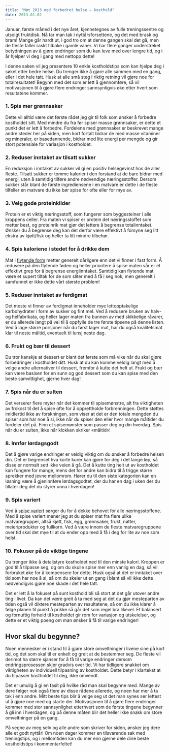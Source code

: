 ```yaml
---
title: "Møt 2013 med forbedret helse – kosthold"
date: 2013.01.02
---
```


Januar, første måned i det nye året, kjennetegnes av fulle treningssentre og utsolgt fruktdisk. Nå tar man tak i nyttårsforsettene, og det med brask og bram! Mange går hardt ut, i god tro om at denne gangen skal det gå, men de fleste faller raskt tilbake i gamle vaner. Vi har flere ganger understreket betydningen av å gjøre endringer som du kan leve med over lengre tid, og i år hjelper vi deg i gang med nettopp dette!

I denne saken vil jeg presentere 10 enkle kostholdstips som kan hjelpe deg i søket etter bedre helse. Du trenger ikke å gjøre alle sammen med en gang, eller i det hele tatt. Husk at alle små steg i riktig retning vil gjøre noe for totalresultatet! Begynn med det som er lett å gjennomføre, så vil motivasjonen til å gjøre flere endringer sannsynligvis øke etter hvert som resultatene kommer.

### 1. Spis mer grønnsaker

Dette vil alltid være det første rådet jeg gir til folk som ønsker å forbedre kostholdet sitt. Med mindre du fra før spiser masse grønnsaker, er dette et punkt det er lett å forbedre. Fordelene med grønnsaker er beskrevet mange andre steder her på siden, men kort fortalt bidrar de med masse vitaminer og mineraler, er basedannende, bidrar med lite energi per mengde og gir stort potensiale for variasjon i kostholdet.

### 2. Reduser inntaket av tilsatt sukker

En reduksjon i inntaket av sukker vil gi en positiv helsegevinst hos de aller fleste. Tilsatt sukker er tomme kalorier i den forstand at de bare bidrar med energi, uten å samtidig tilføre andre nødvendige næringsstoffer. Dersom sukker står blant de første ingrediensene i en matvare er dette i de fleste tilfeller en matvare du ikke bør spise for ofte eller for mye av.

### 3. Velg gode proteinkilder

Protein er et viktig næringsstoff, som fungerer som byggesteiner i alle kroppens celler. Fra maten vi spiser er protein det næringsstoffet som metter best, og proteinrik mat gjør det lettere å begrense totalinntaket. Ønsker du å begrense deg kan det derfor være effektivt å forsyne seg litt ekstra av kjøtt/fisk og heller ta litt mindre tilbehør.

### 4. Spis kaloriene i stedet for å drikke dem

Mat i [flytende form](http://www.friskogfunksjonell.no/bor-du-begrense-inntaket-av-flytende-karbohydrater/ "Bør du begrense inntaket av flytende karbohydrater?") metter generelt dårligere enn det vi finner i fast form. Å redusere på den flytende føden og heller prioritere å spise maten vår er et effektivt grep for å begrense energiinntaket. Samtidig kan flytende mat være et supert tiltak for de som sliter med å få i seg nok, men generelt i samfunnet er ikke dette vårt største problem!

### 5. Reduser inntaket av ferdigmat

Det meste vi finner av ferdigmat inneholder mye lettopptakelige karbohydrater i form av sukker og fint mel. Ved å redusere bruken av halv- og helfabrikata, og heller lager maten fra bunnen av med skikkelige råvarer, er du allerede langt på vei til å oppfylle de tre første tipsene på denne listen. Ved å lage større porsjoner når du først lager mat, har du også kvalitetsmat klar til neste måltid, eventuelt til lunsj neste dag.

### 6. Frukt og bær til dessert

Du tror kanskje at dessert er blant det første som må vike når du skal gjøre forbedringer i kostholdet ditt. Husk at du kan komme veldig langt med å velge andre alternativer til dessert, fremfor å kutte det helt ut. Frukt og bær kan være basisen for en sunn og god dessert som du kan spise med den beste samvittighet, gjerne hver dag!

### 7. Spis når du er sulten

Det verserer flere myter når det kommer til spisemønstre, alt fra viktigheten av frokost til det å spise ofte for å opprettholde forbrenningen. Dette støttes imidlertid ikke av forskningen, som viser at det er den totale mengden du spiser som har noe å si, ikke når du spiser den eller hvor mange måltider du fordeler det på. Finn et spisemønster som passer deg og din hverdag. Spis når du er sulten, ikke når klokken skriker «måltid»!

### 8. Innfør lørdagsgodt

Det å gjøre varige endringer er veldig viktig om du ønsker å forbedre helsen din. Det er begrenset hva korte kurer kan gjøre for deg i det lange løp, så disse er normalt sett ikke veien å gå. Det å kutte ting helt ut av kostholdet kan fungere for mange, mens det for andre kan bidra til å trigge større sprekker med jevne mellomrom. Hører du til den siste kategorien kan en løsning være å gjeninnføre lørdagsgodtet, der du har en dag i uken der du tillater deg det du styrer unna i hverdagen!

### 9. Spis variert

Ved å [spise variert](http://www.friskogfunksjonell.no/hvorfor-bor-du-spise-variert/ "Hvorfor bør du spise variert?") sørger du for å dekke behovet for alle næringsstoffene. Med å spise variert mener jeg at du spiser mat fra flere ulike matvaregrupper, altså kjøtt, fisk, egg, grønnsaker, frukt, nøtter, meieriprodukter og fullkorn. Ved å være innom de fleste matvaregruppene over tid skal det mye til at du ender opp med å få i deg for lite av noe som helst.

### 10. Fokuser på de viktige tingene

Du trenger ikke å detaljstyre kostholdet ned til den minste kalori. Kroppen er god til å tilpasse seg, og om du skulle spise mer enn vanlig en dag, så vil forbruket øke for å kompensere for dette. Husk også at det er inntaket over tid som har noe å si, så om du skeier ut en gang i blant så vil ikke dette nødvendigvis gjøre noe skade i det hele tatt.

Det er lett å la fokuset på sunt kosthold bli så stort at det går utover andre ting i livet. Da kan det være greit å ta med seg at det du gjør mesteparten av tiden også vil diktere mesteparten av resultatene, så om du ikke klarer å følge planen til punkt å prikke så går det som regel bra likevel. Et balansert og fornuftig forhold til kostholdet gir rom for variasjon og utskeielser, og dette er et viktig poeng om man ønsker å få til varige endringer!

## Hvor skal du begynne?

Noen mennesker er i stand til å gjøre store omveltninger i livene sine på kort tid, og det som skal til er enkelt og greit at de bestemmer seg. De fleste vil derimot ha større sjanser for å få til varige endringer dersom endringsprosessen skjer gradvis over tid. Vi har tidligere snakket om viktigheten av individuell tilpasning av kostholdet. Dette betyr i klartekst at du tilpasser kostholdet til deg, ikke omvendt.

Det er umulig å gi en fasit på hvilke råd man skal begynne med. Mange av dere følger nok også flere av disse rådene allerede, og noen har mer å ta tak i enn andre. Mitt beste tips blir å velge seg ut det man synes ser lettest ut å gjøre noe med og starte der. Motivasjonen til å gjøre flere endringer kommer med stor sannsynlighet etterhvert som de første tingene begynner å gli inn i hverdagen, og på denne måten blir det heller ikke snakk om store omveltninger på en gang.

På vegne av meg selv og alle andre som skriver for siden, ønsker jeg dere alle et godt nyttår! Om noen dager kommer en tilsvarende sak med treningstips, og i mellomtiden kan du mer enn gjerne dele dine beste kostholdstips i kommentarfeltet!
